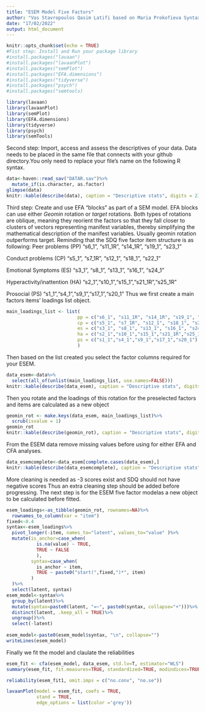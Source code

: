 ```yaml
---
title: "ESEM Model Five Factors"
author: "Vas Stavropoulos Qasim Latifi based on Maria Prokofieva Syntax"
date: "17/02/2022"
output: html_document
---
```

```r
knitr::opts_chunk$set(echo = TRUE)
#Fist step: Install and Run your package library
#install.packages("lavaan")
#install.packages("lavaanPlot")
#install.packages("semPlot")
#install.packages("EFA.dimensions")
#install.packages("tidyverse")
#install.packages("psych")
#install.packages("semtools)

library(lavaan)
library(lavaanPlot)
library(semPlot)
library(EFA.dimensions)
library(tidyverse)
library(psych)
library(semTools)

```
Second step: Import, access and assess the descriptives of your data. Data needs to be placed in the same file that connects with your github directory.You only need to replace your file's name on the following R syntax.

```r
data<-haven::read_sav("DATAR.sav")%>%
  mutate_if(is.character, as.factor) 
glimpse(data)
knitr::kable(describe(data), caption = "Descriptive stats", digits = 2)

```
Third step: Create and use EFA "blocks" as part of a SEM model. 
EFA blocks can use either *Geomin* rotation or *target* rotations.
Both types of rotations are oblique, meaning they reorient the factors so that they fall closer to clusters of vectors representing manifest variables, thereby simplifying the mathematical description of the manifest variables. Usually geomin rotation outperforms target.
Reminding that the SDQ five factor item structure is as following:
Peer problems (PP)
"s6_1", "s11_1R", "s14_1R", "s19_1", "s23_1"
  
Conduct problems (CP)
"s5_1", "s7_1R", "s12_1", "s18_1", "s22_1"

Emotional Symptoms (ES)
"s3_1", "s8_1", "s13_1", "s16_1", "s24_1"

Hyperactivity/inattention (HA)
"s2_1","s10_1","s15_1","s21_1R","s25_1R"

Prosocial (PS)
"s1_1","s4_1","s9_1","s17_1","s20_1"
Thus we first create a main factors items' loadings list object.

```r
main_loadings_list <- list(
                          pp = c("s6_1", "s11_1R", "s14_1R", "s19_1", "s23_1"),
                          cp = c("s5_1", "s7_1R", "s12_1", "s18_1", "s22_1"),
                          es = c("s3_1", "s8_1", "s13_1", "s16_1", "s24_1"),
                          ha = c("s2_1","s10_1","s15_1","s21_1R","s25_1R"),
                          ps = c("s1_1","s4_1","s9_1","s17_1","s20_1")
                          ) 
```
Then based on the list created you select the factor columns required for your ESEM.
```r
data_esem<-data%>%
  select(all_of(unlist(main_loadings_list, use.names=FALSE)))
knitr::kable(describe(data_esem), caption = "Descriptive stats", digits = 2)
```
Then you rotate and the loadings of this rotation for the preselected factors and items are calculated as a new object
```r
geomin_rot <- make.keys(data_esem, main_loadings_list)%>%
  scrub(isvalue = 1)
geomin_rot
knitr::kable(describe(geomin_rot), caption = "Descriptive stats", digits = 2)
```
From the ESEM data remove missing values before using for either EFA and CFA analyses.
```r
data_esemcomplete<-data_esem[complete.cases(data_esem),]
knitr::kable(describe(data_esemcomplete), caption = "Descriptive stats", digits = 2)
```
More cleaning is needed as -3 scores exist and SDQ should not have negative scores
Thus an extra cleaning step should be added before progressing.
The next step is for the ESEM five factor modelas a new object to be calculated before fitted.
```r
esem_loadings<-as_tibble(geomin_rot, rownames=NA)%>%
  rownames_to_column(var = "item")
fixed<-0.4
syntax<-esem_loadings%>%
  pivot_longer(-item, names_to="latent", values_to="value" )%>%
  mutate(is_anchor=case_when(
           is.na(value) ~ TRUE,
           TRUE ~ FALSE 
           ),
         syntax=case_when(
           is_anchor ~ item,
           TRUE ~ paste0("start(",fixed,")*", item)
         )
  )%>%
  select(latent, syntax)
esem_model<-syntax%>%
  group_by(latent)%>%
  mutate(syntax=paste0(latent, "=~", paste0(syntax, collapse="+")))%>%
  distinct(latent, .keep_all = TRUE)%>%
  ungroup()%>%
  select(-latent)
  
esem_model<-paste0(esem_model$syntax, "\n", collapse="")
writeLines(esem_model)
```
Finally we fit the model and claulate the reliabilities
```r
esem_fit <- cfa(esem_model, data_esem, std.lv=T, estimator="WLS")
summary(esem_fit, fit.measures=TRUE, standardized=TRUE, modindices=TRUE)

reliability(esem_fit1, omit.imps = c("no.conv", "no.se"))

lavaanPlot(model = esem_fit, coefs = TRUE,
           stand = TRUE,
           edge_options = list(color ='grey'))
```


